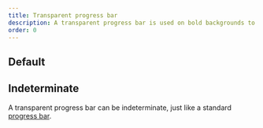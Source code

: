 ```yaml
---
title: Transparent progress bar
description: A transparent progress bar is used on bold backgrounds to maintain suitable contrast.
order: 0
---
```



## Default

<Example
  Component={TransparentProgressBarExample}
  packageName="@atlaskit/progress-bar"
  backgroundColor="blue"
/>

## Indeterminate

A transparent progress bar can be indeterminate, just like a standard [progress bar](/components/progress-bar).

<Example
  Component={TransparentProgressBarIndeterminateExample}
  packageName="@atlaskit/progress-bar"
  backgroundColor="blue"
/>
